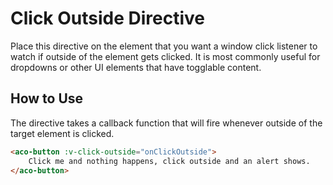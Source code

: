 # Click Outside Directive

Place this directive on the element that you want a window click listener to watch if outside of the element gets clicked.
It is most commonly useful for dropdowns or other UI elements that have togglable content.


## How to Use

The directive takes a callback function that will fire whenever outside of the target element is clicked.

<Story id="directives-clickoutside--default" />

```html
<aco-button :v-click-outside="onClickOutside">
    Click me and nothing happens, click outside and an alert shows.
</aco-button>
```